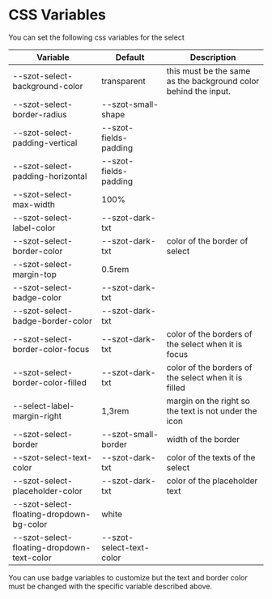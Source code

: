 
<Meta title="Components/form fields/Select/CSS Variables" />

# CSS Variables

You can set the following css variables for the select

| Variable                                 | Default               | Description                                                     |
| ---------------------------------------- | --------------------- | --------------------------------------------------------------- |
| --szot-select-background-color           | transparent           | this must be the same as the background color behind the input. |
| --szot-select-border-radius              | --szot-small-shape    |                                                                 |
| --szot-select-padding-vertical           | --szot-fields-padding |                                                                 |
| --szot-select-padding-horizontal         | --szot-fields-padding |                                                                 |
| --szot-select-max-width                  | 100%                  |                                                                 |
| --szot-select-label-color                | --szot-dark-txt       |                                                                 |
| --szot-select-border-color               | --szot-dark-txt       | color of the border of select                                   |
| --szot-select-margin-top                 | 0.5rem                |                                                                 |
| --szot-select-badge-color                | --szot-dark-txt       |                                                                 |
| --szot-select-badge-border-color         | --szot-dark-txt       |                                                                 |
| --szot-select-border-color-focus         | --szot-dark-txt       | color of the borders of the select when it is focus             |
| --szot-select-border-color-filled        | --szot-dark-txt       | color of the borders of the select when it is filled            |
| --select-label-margin-right              | 1,3rem                | margin on the right so the text is not under the icon           |
| --szot-select-border                     | --szot-small-border   | width of the border                                             |
| --szot-select-text-color                 | --szot-dark-txt       | color of the texts of the select                                |
| --szot-select-placeholder-color          | --szot-dark-txt       | color of the placeholder text                                   |
| --szot-select-floating-dropdown-bg-color | white                 |                                                                 |
| --szot-select-floating-dropdown-text-color | --szot-select-text-color                 |                                                                 |

You can use badge variables to customize but the text and border color must be changed with the
specific variable described above.
